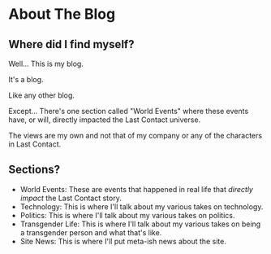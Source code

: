 # About The Blog

## Where did I find myself?

Well... This is my blog.

It's a blog.

Like any other blog.

Except... There's one section called "World Events" where these events have, or will, directly impacted the Last Contact universe.

The views are my own and not that of my company or any of the characters in Last Contact.

## Sections?

- World Events: These are events that happened in real life that *directly impact* the Last Contact story.
- Technology: This is where I'll talk about my various takes on technology.
- Politics: This is where I'll talk about my various takes on politics.
- Transgender Life: This is where I'll talk about my various takes on being a transgender person and what that's like.
- Site News: This is where I'll put meta-ish news about the site.
